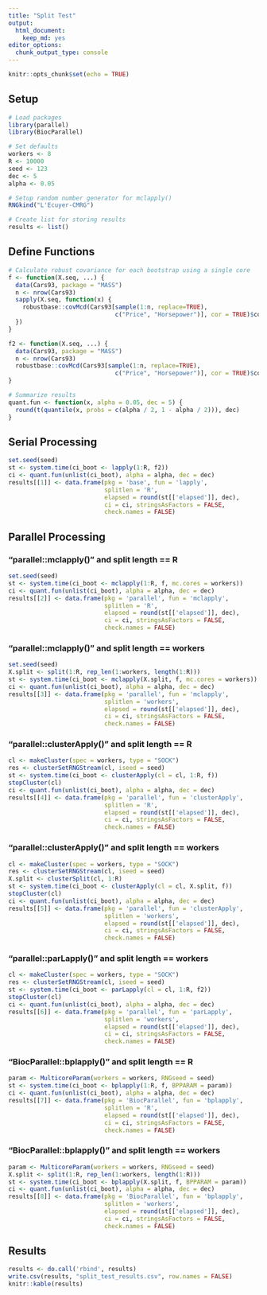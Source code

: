 ```yaml
---
title: "Split Test"
output: 
  html_document:
    keep_md: yes
editor_options: 
  chunk_output_type: console
---
```


```r
knitr::opts_chunk$set(echo = TRUE)
```

## Setup

```r
# Load packages
library(parallel)
library(BiocParallel)

# Set defaults
workers <- 8
R <- 10000
seed <- 123
dec <- 5
alpha <- 0.05

# Setup random number generator for mclapply()
RNGkind("L'Ecuyer-CMRG")

# Create list for storing results
results <- list()
```

## Define Functions

```r
# Calculate robust covariance for each bootstrap using a single core
f <- function(X.seq, ...) {
  data(Cars93, package = "MASS")
  n <- nrow(Cars93)
  sapply(X.seq, function(x) {
    robustbase::covMcd(Cars93[sample(1:n, replace=TRUE),
                              c("Price", "Horsepower")], cor = TRUE)$cor[1,2]
  })
}

f2 <- function(X.seq, ...) {
  data(Cars93, package = "MASS")
  n <- nrow(Cars93)
  robustbase::covMcd(Cars93[sample(1:n, replace=TRUE),
                              c("Price", "Horsepower")], cor = TRUE)$cor[1,2]
}

# Summarize results
quant.fun <- function(x, alpha = 0.05, dec = 5) {
  round(t(quantile(x, probs = c(alpha / 2, 1 - alpha / 2))), dec)
}
```

## Serial Processing

```r
set.seed(seed)
st <- system.time(ci_boot <- lapply(1:R, f2))
ci <- quant.fun(unlist(ci_boot), alpha = alpha, dec = dec)
results[[1]] <- data.frame(pkg = 'base', fun = 'lapply', 
                           splitlen = 'R', 
                           elapsed = round(st[['elapsed']], dec),
                           ci = ci, stringsAsFactors = FALSE, 
                           check.names = FALSE)
```

## Parallel Processing

### "parallel::mclapply()" and split length == R

```r
set.seed(seed)
st <- system.time(ci_boot <- mclapply(1:R, f, mc.cores = workers))
ci <- quant.fun(unlist(ci_boot), alpha = alpha, dec = dec)
results[[2]] <- data.frame(pkg = 'parallel', fun = 'mclapply', 
                           splitlen = 'R', 
                           elapsed = round(st[['elapsed']], dec), 
                           ci = ci, stringsAsFactors = FALSE, 
                           check.names = FALSE)
```

### "parallel::mclapply()" and split length == workers

```r
set.seed(seed)
X.split <- split(1:R, rep_len(1:workers, length(1:R)))
st <- system.time(ci_boot <- mclapply(X.split, f, mc.cores = workers))
ci <- quant.fun(unlist(ci_boot), alpha = alpha, dec = dec)
results[[3]] <- data.frame(pkg = 'parallel', fun = 'mclapply', 
                           splitlen = 'workers', 
                           elapsed = round(st[['elapsed']], dec), 
                           ci = ci, stringsAsFactors = FALSE, 
                           check.names = FALSE)
```

### "parallel::clusterApply()" and split length == R

```r
cl <- makeCluster(spec = workers, type = "SOCK")
res <- clusterSetRNGStream(cl, iseed = seed)
st <- system.time(ci_boot <- clusterApply(cl = cl, 1:R, f))
stopCluster(cl)
ci <- quant.fun(unlist(ci_boot), alpha = alpha, dec = dec)
results[[4]] <- data.frame(pkg = 'parallel', fun = 'clusterApply', 
                           splitlen = 'R', 
                           elapsed = round(st[['elapsed']], dec), 
                           ci = ci, stringsAsFactors = FALSE, 
                           check.names = FALSE)
```

### "parallel::clusterApply()" and split length == workers

```r
cl <- makeCluster(spec = workers, type = "SOCK")
res <- clusterSetRNGStream(cl, iseed = seed)
X.split <- clusterSplit(cl, 1:R)
st <- system.time(ci_boot <- clusterApply(cl = cl, X.split, f))
stopCluster(cl)
ci <- quant.fun(unlist(ci_boot), alpha = alpha, dec = dec)
results[[5]] <- data.frame(pkg = 'parallel', fun = 'clusterApply', 
                           splitlen = 'workers', 
                           elapsed = round(st[['elapsed']], dec), 
                           ci = ci, stringsAsFactors = FALSE, 
                           check.names = FALSE)
```

### "parallel::parLapply()" and split length == workers

```r
cl <- makeCluster(spec = workers, type = "SOCK")
res <- clusterSetRNGStream(cl, iseed = seed)
st <- system.time(ci_boot <- parLapply(cl = cl, 1:R, f2))
stopCluster(cl)
ci <- quant.fun(unlist(ci_boot), alpha = alpha, dec = dec)
results[[6]] <- data.frame(pkg = 'parallel', fun = 'parLapply', 
                           splitlen = 'workers', 
                           elapsed = round(st[['elapsed']], dec), 
                           ci = ci, stringsAsFactors = FALSE, 
                           check.names = FALSE)
```

### "BiocParallel::bplapply()" and split length == R

```r
param <- MulticoreParam(workers = workers, RNGseed = seed)
st <- system.time(ci_boot <- bplapply(1:R, f, BPPARAM = param))
ci <- quant.fun(unlist(ci_boot), alpha = alpha, dec = dec)
results[[7]] <- data.frame(pkg = 'BiocParallel', fun = 'bplapply', 
                           splitlen = 'R', 
                           elapsed = round(st[['elapsed']], dec), 
                           ci = ci, stringsAsFactors = FALSE, 
                           check.names = FALSE)
```

### "BiocParallel::bplapply()" and split length == workers

```r
param <- MulticoreParam(workers = workers, RNGseed = seed)
X.split <- split(1:R, rep_len(1:workers, length(1:R)))
st <- system.time(ci_boot <- bplapply(X.split, f, BPPARAM = param))
ci <- quant.fun(unlist(ci_boot), alpha = alpha, dec = dec)
results[[8]] <- data.frame(pkg = 'BiocParallel', fun = 'bplapply', 
                           splitlen = 'workers', 
                           elapsed = round(st[['elapsed']], dec), 
                           ci = ci, stringsAsFactors = FALSE, 
                           check.names = FALSE)
```

## Results

```r
results <- do.call('rbind', results)
write.csv(results, "split_test_results.csv", row.names = FALSE)
knitr::kable(results)
```
